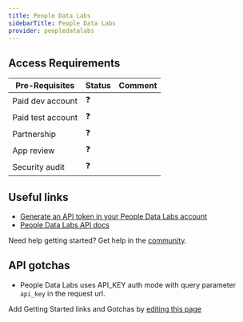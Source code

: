 ```yaml
---
title: People Data Labs
sidebarTitle: People Data Labs
provider: peopledatalabs
---
```



<Overview />
<PreBuiltTooling provider={providers[pageMetadata.provider]} />
<PreBuiltUseCases />

## Access Requirements
| Pre-Requisites | Status | Comment|
| - | - | - |
| Paid dev account | ❓ |  |
| Paid test account | ❓ |  |
| Partnership | ❓ | |
| App review | ❓ |  |
| Security audit | ❓ | |




## Useful links

-   [Generate an API token in your People Data Labs account](https://dashboard.peopledatalabs.com/)
-   [People Data Labs API docs](https://docs.peopledatalabs.com/docs/introduction)

<Tip>Need help getting started? Get help in the [community](https://nango.dev/slack).</Tip>

## API gotchas

- People Data Labs uses API_KEY auth mode with query parameter `api_key` in the request url.

<Note>Add Getting Started links and Gotchas by [editing this page](https://github.com/nangohq/nango/tree/master/docs-v2/integrations/all/peopledatalabs.mdx)</Note>
